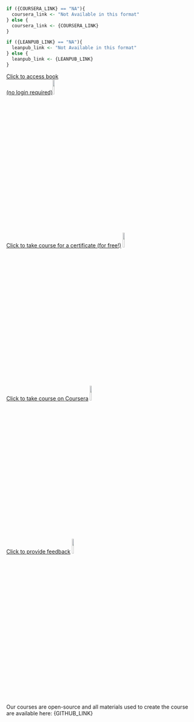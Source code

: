 
```r

if ({COURSERA_LINK} == "NA"){
  coursera_link <- "Not Available in this format"
} else {
  coursera_link <- {COURSERA_LINK}
}

if ({LEANPUB_LINK} == "NA"){
  leanpub_link <- "Not Available in this format"
} else {
  leanpub_link <- {LEANPUB_LINK}
}
```



<div class = "book_button">
[Click to access book <br> (no login required)]({BOOKDOWN_LINK})<img src="resources/images/itcr_arrow.png" style=" width: 10%" >
</div>

<div class = "leanpub_button">
[Click to take course for a certificate (for free!)](`r leanpub_link` )
<img src="resources/images/itcr_arrow.png" style=" width: 10%" >
</div>

<div class = "coursera_button">
[Click to take course on Coursera](`r coursera_link`)
<img src="resources/images/itcr_arrow.png" style=" width: 10%" >
</div>


<div class = "feedback_button">
[Click to provide feedback](https://forms.gle/hc8Xt3Y2Znjb6M4Y7)
<img src="resources/images/itcr_arrow.png" style=" width: 10%" >
</div>


<br>

Our courses are open-source and all materials used to create the course are available here: {GITHUB_LINK}
